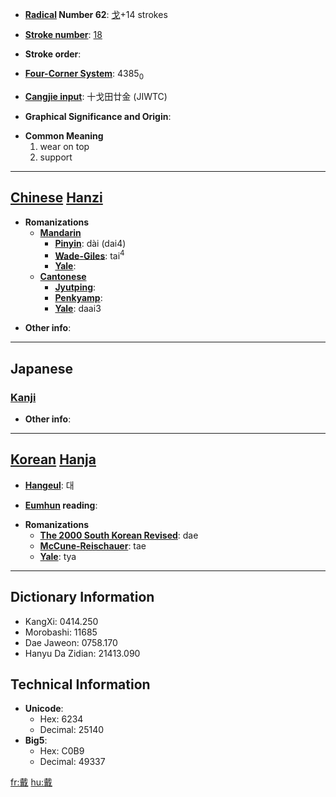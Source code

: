 * '''[[Wiktionary:Chinese radical index| Radical]] Number 62''': [[Wiktionary:Chinese radical index 戈|戈]]+14 strokes

* '''[[Wiktionary:Chinese total strokes index|Stroke number]]''': [[Wiktionary:Chinese total strokes index 18|18]]

* '''Stroke order''': 

* '''[[Wiktionary:Chinese four corner index|Four-Corner System]]''': 4385<sub>0</sub>

* '''[[Wiktionary:Chinese Cangjie index|Cangjie input]]''': 十戈田廿金 (JIWTC)

* '''Graphical Significance and Origin''': 

* '''Common Meaning'''
*#wear on top
*# support


----

== [[Chinese]] [[Hanzi]] ==

* '''Romanizations'''
** '''[[Mandarin]]'''
*** '''[[Pinyin]]''': dài (dai4)
*** '''[[Wade-Giles]]''': tai<sup>4</sup>
*** '''[[Yale]]''': 
** '''[[Cantonese]]'''
*** '''[[Jyutping]]''':
*** '''[[Penkyamp]]''': 
*** '''[[Yale]]''': daai3

* '''Other info''': 

----

==Japanese==
===[[Kanji]]===
{{kanji|on readings=[[たい]] (tai)|kun readings=[[いただく]] (itadaku)}}

* '''Other info''':  

----

== [[Korean]] [[Hanja]] ==

* '''[[Hangeul]]''': 대

* '''[[Eumhun]] reading''': 

* '''Romanizations'''
** '''[[The 2000 South Korean Revised Romanization|The 2000 South Korean Revised]]''': dae
** '''[[McCune-Reischauer]]''': tae
** '''[[Yale]]''': tya

----

== Dictionary Information ==

* KangXi: 0414.250
* Morobashi: 11685
* Dae Jaweon: 0758.170
* Hanyu Da Zidian: 21413.090

== Technical Information ==

* '''Unicode''':
** Hex: 6234
** Decimal: 25140
* '''Big5''':
** Hex: C0B9
** Decimal: 49337

[[fr:戴]]
[[hu:戴]]